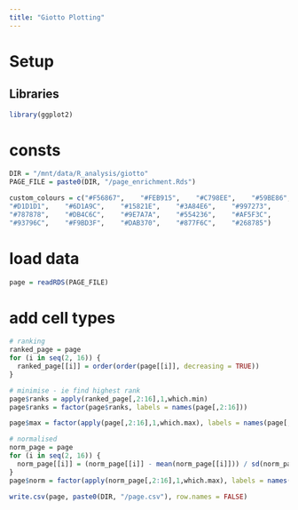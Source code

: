 ```yaml
---
title: "Giotto Plotting"
---
```


# Setup
## Libraries
```r
library(ggplot2)
```

# consts
```r
DIR = "/mnt/data/R_analysis/giotto"
PAGE_FILE = paste0(DIR, "/page_enrichment.Rds")
```

```r
custom_colours = c("#F56867",    "#FEB915",    "#C798EE",    "#59BE86",    "#7495D3",
"#D1D1D1",    "#6D1A9C",    "#15821E",    "#3A84E6",    "#997273",
"#787878",    "#DB4C6C",    "#9E7A7A",    "#554236",    "#AF5F3C",
"#93796C",    "#F9BD3F",    "#DAB370",    "#877F6C",    "#268785")
```


# load data
```r
page = readRDS(PAGE_FILE)
```

# add cell types
```r
# ranking
ranked_page = page
for (i in seq(2, 16)) {
  ranked_page[[i]] = order(order(page[[i]], decreasing = TRUE))
}

# minimise - ie find highest rank
page$ranks = apply(ranked_page[,2:16],1,which.min)
page$ranks = factor(page$ranks, labels = names(page[,2:16]))
```

```r
page$max = factor(apply(page[,2:16],1,which.max), labels = names(page[,2:16]))

# normalised
norm_page = page
for (i in seq(2, 16)) {
  norm_page[[i]] = (norm_page[[i]] - mean(norm_page[[i]])) / sd(norm_page[[i]])
}
page$norm = factor(apply(norm_page[,2:16],1,which.max), labels = names(page[,2:16]))
```

```r
write.csv(page, paste0(DIR, "/page.csv"), row.names = FALSE)
```







